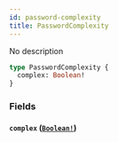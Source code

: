 ```yaml
---
id: password-complexity
title: PasswordComplexity
---
```


No description

```graphql
type PasswordComplexity {
  complex: Boolean!
}
```

### Fields

#### `complex` ([`Boolean!`](/docs/graphql/scalars/boolean))
